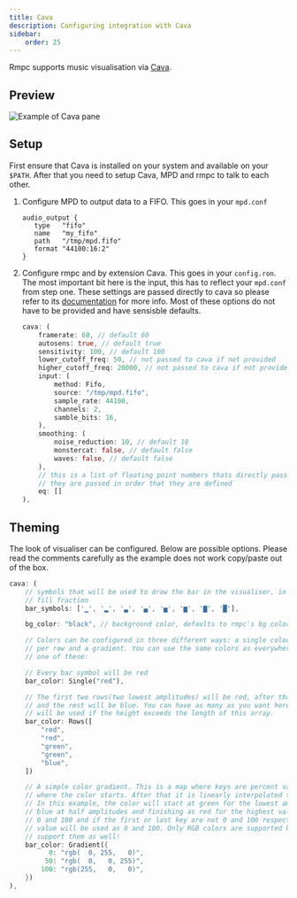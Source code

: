 ```yaml
---
title: Cava
description: Configuring integration with Cava
sidebar:
    order: 25
---
```



Rmpc supports music visualisation via [Cava](https://github.com/karlstav/cava).

## Preview

<Image src={example_cava} width={900} alt="Example of Cava pane" />

## Setup

First ensure that Cava is installed on your system and available on your `$PATH`.
After that you need to setup Cava, MPD and rmpc to talk to each other.

<Steps>

1.  Configure MPD to output data to a FIFO. This goes in your `mpd.conf`

    ```
    audio_output {
       type   "fifo"
       name   "my_fifo"
       path   "/tmp/mpd.fifo"
       format "44100:16:2"
    }
    ```

2.  Configure rmpc and by extension Cava. This goes in your `config.ron`. The most important bit here is
    the input, this has to reflect your `mpd.conf` from step one. These settings are passed directly to cava
    so please refer to its [documentation](https://github.com/karlstav/cava/blob/master/example_files/config)
    for more info. Most of these options do not have to be provided and have sensisble defaults.

    ```rust
    cava: (
        framerate: 60, // default 60
        autosens: true, // default true
        sensitivity: 100, // default 100
        lower_cutoff_freq: 50, // not passed to cava if not provided
        higher_cutoff_freq: 20000, // not passed to cava if not provided
        input: (
            method: Fifo,
            source: "/tmp/mpd.fifo",
            sample_rate: 44100,
            channels: 2,
            samble_bits: 16,
        ),
        smoothing: (
            noise_reduction: 10, // default 10
            monstercat: false, // default false
            waves: false, // default false
        ),
        // this is a list of floating point numbers thats directly passed to cava
        // they are passed in order that they are defined
        eq: []
    ),
    ```

</Steps>

## Theming

The look of visualiser can be configured. Below are possible options. Please read the comments
carefully as the example does not work copy/paste out of the box.

```rust
cava: (
    // symbols that will be used to draw the bar in the visualiser, in ascending order of
    // fill fraction
    bar_symbols: ['▁', '▂', '▃', '▄', '▅', '▆', '▇', '█'],

    bg_color: "black", // background color, defaults to rmpc's bg color if not provided

    // Colors can be configured in three different ways: a single color, different colors
    // per row and a gradient. You can use the same colors as everywhere else. Only specify
    // one of these:

    // Every bar symbol will be red
    bar_color: Single("red"),

    // The first two rows(two lowest amplitudes) will be red, after that two green rows
    // and the rest will be blue. You can have as many as you want here. The last value
    // will be used if the height exceeds the length of this array.
    bar_color: Rows([
        "red",
        "red",
        "green",
        "green",
        "blue",
    ])

    // A simple color gradient. This is a map where keys are percent values of the height
    // where the color starts. After that it is linearly interpolated towards the next value.
    // In this example, the color will start at green for the lowest amplitudes, go towards
    // blue at half amplitudes and finishing as red for the highest values. Keys must be between
    // 0 and 100 and if the first or last key are not 0 and 100 respectively, the lowest and highest
    // value will be used as 0 and 100. Only RGB colors are supported here and your terminal must
    // support them as well!
    bar_color: Gradient({
          0: "rgb(  0, 255,   0)",
         50: "rgb(  0,   0, 255)",
        100: "rgb(255,   0,   0)",
    })
),
```
